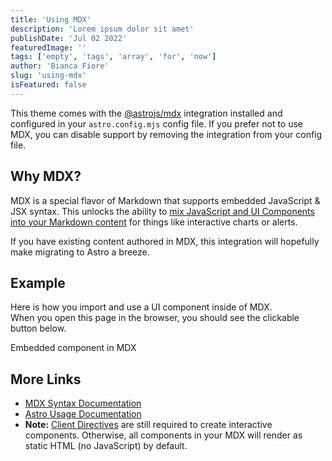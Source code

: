 ```yaml
---
title: 'Using MDX'
description: 'Lorem ipsum dolor sit amet'
publishDate: 'Jul 02 2022'
featuredImage: ''
tags: ['empty', 'tags', 'array', 'for', 'now']
author: 'Bianca Fiore'
slug: 'using-mdx'
isFeatured: false
---
```


This theme comes with the [@astrojs/mdx](https://docs.astro.build/en/guides/integrations-guide/mdx/) integration
installed and configured in your `astro.config.mjs` config file. If you prefer not to use MDX, you can disable support
by removing the integration from your config file.

## Why MDX?

MDX is a special flavor of Markdown that supports embedded JavaScript & JSX syntax. This unlocks the ability to
[mix JavaScript and UI Components into your Markdown content](https://docs.astro.build/en/guides/markdown-content/#mdx-features)
for things like interactive charts or alerts.

If you have existing content authored in MDX, this integration will hopefully make migrating to Astro a breeze.

## Example

Here is how you import and use a UI component inside of MDX.  
When you open this page in the browser, you should see the clickable button below.


<HeaderLink href="#" onclick="alert('clicked!')">
  Embedded component in MDX
</HeaderLink>

## More Links

- [MDX Syntax Documentation](https://mdxjs.com/docs/what-is-mdx)
- [Astro Usage Documentation](https://docs.astro.build/en/guides/markdown-content/#markdown-and-mdx-pages)
- **Note:** [Client Directives](https://docs.astro.build/en/reference/directives-reference/#client-directives) are still
  required to create interactive components. Otherwise, all components in your MDX will render as static HTML (no
  JavaScript) by default.
